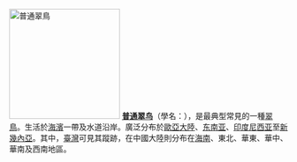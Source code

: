 [[File:Alcedo atthis - Riserve naturali e aree contigue della fascia fluviale del Po.jpg|left|200px|thumb|普通翠鳥]]
'''[[普通翠鸟]]'''（學名：{{lang|la|''Alcedo atthis''}}），是最典型常見的一種[[翠鸟科|翠鳥]]。生活於[[岸|海濱]]一帶及水道沿岸。廣泛分布於[[歐亞大陸]]、[[东南亚]]、[[印度尼西亚]]至[[新幾內亞]]。其中，[[臺灣]]可見其蹤跡，在中國大陸則分布在[[海南省|海南]]、東北、華東、華中、華南及西南地區。